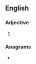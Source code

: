 ==English==

===Adjective===
{{head|en|superlative adjective}}

# {{en-superlative of|bulk}}

===Anagrams===
* {{anagrams|en|a=beiklstu|stublike}}